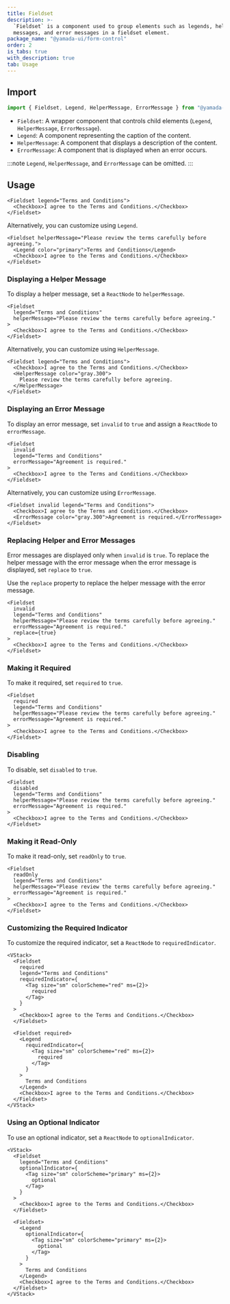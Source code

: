 ```yaml
---
title: Fieldset
description: >-
  `Fieldset` is a component used to group elements such as legends, helper
  messages, and error messages in a fieldset element.
package_name: "@yamada-ui/form-control"
order: 2
is_tabs: true
with_description: true
tab: Usage
---
```


## Import

```ts
import { Fieldset, Legend, HelperMessage, ErrorMessage } from "@yamada-ui/react"
```

- `Fieldset`: A wrapper component that controls child elements (`Legend`, `HelperMessage`, `ErrorMessage`).
- `Legend`: A component representing the caption of the content.
- `HelperMessage`: A component that displays a description of the content.
- `ErrorMessage`: A component that is displayed when an error occurs.

:::note
`Legend`, `HelperMessage`, and `ErrorMessage` can be omitted.
:::

## Usage

```tsx
<Fieldset legend="Terms and Conditions">
  <Checkbox>I agree to the Terms and Conditions.</Checkbox>
</Fieldset>
```

Alternatively, you can customize using `Legend`.

```tsx
<Fieldset helperMessage="Please review the terms carefully before agreeing.">
  <Legend color="primary">Terms and Conditions</Legend>
  <Checkbox>I agree to the Terms and Conditions.</Checkbox>
</Fieldset>
```

### Displaying a Helper Message

To display a helper message, set a `ReactNode` to `helperMessage`.

```tsx
<Fieldset
  legend="Terms and Conditions"
  helperMessage="Please review the terms carefully before agreeing."
>
  <Checkbox>I agree to the Terms and Conditions.</Checkbox>
</Fieldset>
```

Alternatively, you can customize using `HelperMessage`.

```tsx
<Fieldset legend="Terms and Conditions">
  <Checkbox>I agree to the Terms and Conditions.</Checkbox>
  <HelperMessage color="gray.300">
    Please review the terms carefully before agreeing.
  </HelperMessage>
</Fieldset>
```

### Displaying an Error Message

To display an error message, set `invalid` to `true` and assign a `ReactNode` to `errorMessage`.

```tsx
<Fieldset
  invalid
  legend="Terms and Conditions"
  errorMessage="Agreement is required."
>
  <Checkbox>I agree to the Terms and Conditions.</Checkbox>
</Fieldset>
```

Alternatively, you can customize using `ErrorMessage`.

```tsx
<Fieldset invalid legend="Terms and Conditions">
  <Checkbox>I agree to the Terms and Conditions.</Checkbox>
  <ErrorMessage color="gray.300">Agreement is required.</ErrorMessage>
</Fieldset>
```

### Replacing Helper and Error Messages

Error messages are displayed only when `invalid` is `true`. To replace the helper message with the error message when the error message is displayed, set `replace` to `true`.

Use the `replace` property to replace the helper message with the error message.

```tsx
<Fieldset
  invalid
  legend="Terms and Conditions"
  helperMessage="Please review the terms carefully before agreeing."
  errorMessage="Agreement is required."
  replace={true}
>
  <Checkbox>I agree to the Terms and Conditions.</Checkbox>
</Fieldset>
```

### Making it Required

To make it required, set `required` to `true`.

```tsx
<Fieldset
  required
  legend="Terms and Conditions"
  helperMessage="Please review the terms carefully before agreeing."
  errorMessage="Agreement is required."
>
  <Checkbox>I agree to the Terms and Conditions.</Checkbox>
</Fieldset>
```

### Disabling

To disable, set `disabled` to `true`.

```tsx
<Fieldset
  disabled
  legend="Terms and Conditions"
  helperMessage="Please review the terms carefully before agreeing."
  errorMessage="Agreement is required."
>
  <Checkbox>I agree to the Terms and Conditions.</Checkbox>
</Fieldset>
```

### Making it Read-Only

To make it read-only, set `readOnly` to `true`.

```tsx
<Fieldset
  readOnly
  legend="Terms and Conditions"
  helperMessage="Please review the terms carefully before agreeing."
  errorMessage="Agreement is required."
>
  <Checkbox>I agree to the Terms and Conditions.</Checkbox>
</Fieldset>
```

### Customizing the Required Indicator

To customize the required indicator, set a `ReactNode` to `requiredIndicator`.

```tsx
<VStack>
  <Fieldset
    required
    legend="Terms and Conditions"
    requiredIndicator={
      <Tag size="sm" colorScheme="red" ms={2}>
        required
      </Tag>
    }
  >
    <Checkbox>I agree to the Terms and Conditions.</Checkbox>
  </Fieldset>

  <Fieldset required>
    <Legend
      requiredIndicator={
        <Tag size="sm" colorScheme="red" ms={2}>
          required
        </Tag>
      }
    >
      Terms and Conditions
    </Legend>
    <Checkbox>I agree to the Terms and Conditions.</Checkbox>
  </Fieldset>
</VStack>
```

### Using an Optional Indicator

To use an optional indicator, set a `ReactNode` to `optionalIndicator`.

```tsx
<VStack>
  <Fieldset
    legend="Terms and Conditions"
    optionalIndicator={
      <Tag size="sm" colorScheme="primary" ms={2}>
        optional
      </Tag>
    }
  >
    <Checkbox>I agree to the Terms and Conditions.</Checkbox>
  </Fieldset>

  <Fieldset>
    <Legend
      optionalIndicator={
        <Tag size="sm" colorScheme="primary" ms={2}>
          optional
        </Tag>
      }
    >
      Terms and Conditions
    </Legend>
    <Checkbox>I agree to the Terms and Conditions.</Checkbox>
  </Fieldset>
</VStack>
```
